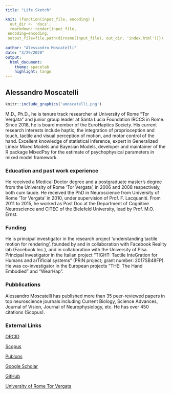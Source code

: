 ```yaml
---
title: "Life Sketch"

knit: (function(input_file, encoding) {
  out_dir <- 'docs';
  rmarkdown::render(input_file,
 encoding=encoding,
 output_file=file.path(dirname(input_file), out_dir, 'index.html'))})
 
author: "Alessandro Moscatelli"
date: "3/29/2020"
output:
  html_document:
    theme: spacelab
    highlight: tango
---
```

  
## Alessandro Moscatelli {.tabset .tabset-fade .tabset-pills}

```r
knitr::include_graphics('amoscatelli.png')
```

M.D., Ph.D., he is tenure track researcher at University of Rome "Tor Vergata" and junior group leader at Santa Lucia Foundation IRCCS in Rome. Since 2018, he is board member of the EuroHaptics Society. His current research interests include haptic, the integration of proprioception and touch, tactile and visual perception of motion, and motor control of the hand. Excellent knowledge of statistical inference, expert in Generalized Linear Mixed Models and Bayesian Models, developer and maintainer of the R package MixedPsy for the estimate of psychophysical parameters in mixed model framework.

### Education and past work experience

He received a Medical Doctor degree and a postgraduate master’s degree from the University of Rome ‘Tor Vergata’, in 2006 and 2008 respectively, both cum laude. He received the PhD in Neuroscience from University of Rome ‘Tor Vergata’ in 2010, under supervision of Prof. F. Lacquaniti. From 2011 to 2015, he worked as Post Doc at the Department of Cognitive Neuroscience and CITEC of the Bielefeld University, lead by Prof. M.O. Ernst. 

### Funding

He is principal investigator in the research project ‘understanding tactile motion for rendering’, founded by and in collaboration with Facebook Reality lab (Facebook Inc.), and in collaboration with the University of Pisa. Principal investigator in the Italian project "TIGHT: Tactile InteGration for Humans and arTificial systems" (PRIN project; grant number: 2017SB48FP). He was co-investigator in the European projects "THE: The Hand Embodied" and "WearHap". 

### Pubblications

Alessandro Moscatelli has published more than 35 peer-reviewed papers in top neuroscience journals including Current Biology, Science Advances, Journal of Vision, Journal of Neurophysiology, etc. He has over 450 citations (Scopus).

### External Links

[ORCID](https://orcid.org/0000-0001-6269-4536)

[Scopus](https://www.scopus.com/authid/detail.uri?authorId=54886426100)

[Publons](https://publons.com/researcher/1605615/alessandro-moscatelli/)

[Google Scholar](https://scholar.google.it/citations?user=jOA38scAAAAJ&hl=it&oi=ao)

[GitHub](https://github.com/moskante)

[University of Rome Tor Vergata](http://directory.uniroma2.it/index.php/chart/dettagliDocente/14662)
